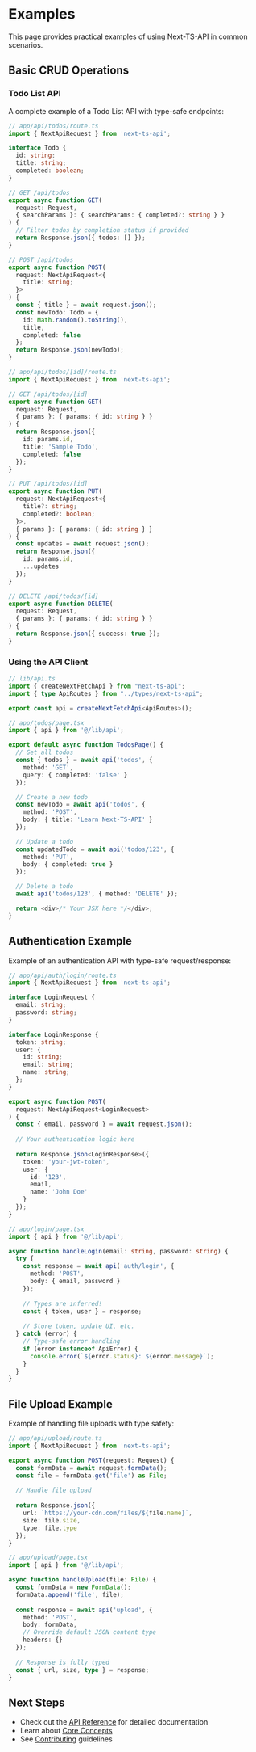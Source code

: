 # Examples

This page provides practical examples of using Next-TS-API in common scenarios.

## Basic CRUD Operations

### Todo List API

A complete example of a Todo List API with type-safe endpoints:

```typescript
// app/api/todos/route.ts
import { NextApiRequest } from 'next-ts-api';

interface Todo {
  id: string;
  title: string;
  completed: boolean;
}

// GET /api/todos
export async function GET(
  request: Request,
  { searchParams }: { searchParams: { completed?: string } }
) {
  // Filter todos by completion status if provided
  return Response.json({ todos: [] });
}

// POST /api/todos
export async function POST(
  request: NextApiRequest<{
    title: string;
  }>
) {
  const { title } = await request.json();
  const newTodo: Todo = {
    id: Math.random().toString(),
    title,
    completed: false
  };
  return Response.json(newTodo);
}
```

```typescript
// app/api/todos/[id]/route.ts
import { NextApiRequest } from 'next-ts-api';

// GET /api/todos/[id]
export async function GET(
  request: Request,
  { params }: { params: { id: string } }
) {
  return Response.json({ 
    id: params.id,
    title: 'Sample Todo',
    completed: false
  });
}

// PUT /api/todos/[id]
export async function PUT(
  request: NextApiRequest<{
    title?: string;
    completed?: boolean;
  }>,
  { params }: { params: { id: string } }
) {
  const updates = await request.json();
  return Response.json({ 
    id: params.id,
    ...updates
  });
}

// DELETE /api/todos/[id]
export async function DELETE(
  request: Request,
  { params }: { params: { id: string } }
) {
  return Response.json({ success: true });
}
```

### Using the API Client

```typescript
// lib/api.ts
import { createNextFetchApi } from "next-ts-api";
import { type ApiRoutes } from "../types/next-ts-api";

export const api = createNextFetchApi<ApiRoutes>();
```

```typescript
// app/todos/page.tsx
import { api } from '@/lib/api';

export default async function TodosPage() {
  // Get all todos
  const { todos } = await api('todos', { 
    method: 'GET',
    query: { completed: 'false' }
  });

  // Create a new todo
  const newTodo = await api('todos', {
    method: 'POST',
    body: { title: 'Learn Next-TS-API' }
  });

  // Update a todo
  const updatedTodo = await api('todos/123', {
    method: 'PUT',
    body: { completed: true }
  });

  // Delete a todo
  await api('todos/123', { method: 'DELETE' });

  return <div>/* Your JSX here */</div>;
}
```

## Authentication Example

Example of an authentication API with type-safe request/response:

```typescript
// app/api/auth/login/route.ts
import { NextApiRequest } from 'next-ts-api';

interface LoginRequest {
  email: string;
  password: string;
}

interface LoginResponse {
  token: string;
  user: {
    id: string;
    email: string;
    name: string;
  };
}

export async function POST(
  request: NextApiRequest<LoginRequest>
) {
  const { email, password } = await request.json();
  
  // Your authentication logic here
  
  return Response.json<LoginResponse>({
    token: 'your-jwt-token',
    user: {
      id: '123',
      email,
      name: 'John Doe'
    }
  });
}
```

```typescript
// app/login/page.tsx
import { api } from '@/lib/api';

async function handleLogin(email: string, password: string) {
  try {
    const response = await api('auth/login', {
      method: 'POST',
      body: { email, password }
    });
    
    // Types are inferred!
    const { token, user } = response;
    
    // Store token, update UI, etc.
  } catch (error) {
    // Type-safe error handling
    if (error instanceof ApiError) {
      console.error(`${error.status}: ${error.message}`);
    }
  }
}
```

## File Upload Example

Example of handling file uploads with type safety:

```typescript
// app/api/upload/route.ts
import { NextApiRequest } from 'next-ts-api';

export async function POST(request: Request) {
  const formData = await request.formData();
  const file = formData.get('file') as File;
  
  // Handle file upload
  
  return Response.json({
    url: `https://your-cdn.com/files/${file.name}`,
    size: file.size,
    type: file.type
  });
}
```

```typescript
// app/upload/page.tsx
import { api } from '@/lib/api';

async function handleUpload(file: File) {
  const formData = new FormData();
  formData.append('file', file);
  
  const response = await api('upload', {
    method: 'POST',
    body: formData,
    // Override default JSON content type
    headers: {}
  });
  
  // Response is fully typed
  const { url, size, type } = response;
}
```

## Next Steps

- Check out the [API Reference](/docs/api-reference) for detailed documentation
- Learn about [Core Concepts](/docs/core-concepts)
- See [Contributing](/docs/contributing) guidelines 